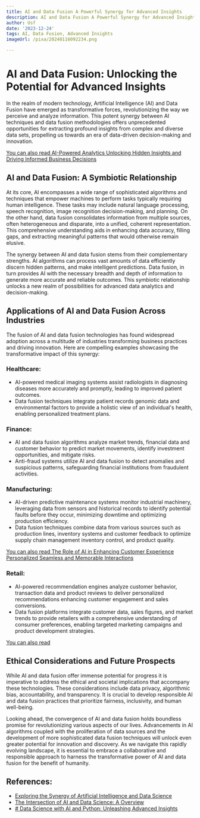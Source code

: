 ```yaml
---
title: AI and Data Fusion A Powerful Synergy for Advanced Insights
description: AI and Data Fusion A Powerful Synergy for Advanced Insights
author: Usf
date: '2023-12-24'
tags: AI, Data Fusion, Advanced Insights
imageUrl: /pixa/20240116092234.png

---
```

# AI and  Data Fusion: Unlocking the Potential for Advanced Insights

In the realm of  modern technology, Artificial Intelligence (AI) and Data Fusion have emerged as transformative forces, revolutionizing the way we perceive  and analyze information. This potent synergy between AI techniques and data fusion methodologies offers  unprecedented opportunities for extracting  profound insights from complex and diverse data sets, propelling  us towards an era of data-driven decision-making and innovation.

[You can also read AI-Powered Analytics Unlocking Hidden Insights and Driving Informed Business Decisions](AI-Powered%20Analytics%20Unlocking%20Hidden%20Insights%20and%20Driving%20Informed%20Business%20Decisions)


## AI and  Data Fusion: A Symbiotic Relationship

At its core, AI encompasses a wide range of sophisticated algorithms and techniques that empower machines to perform tasks typically requiring human intelligence. These tasks may include natural  language processing, speech recognition,  image recognition decision-making, and planning. On the other  hand, data fusion consolidates information  from multiple sources, often heterogeneous and disparate, into a unified, coherent representation. This comprehensive understanding aids in  enhancing data accuracy,  filling gaps, and extracting  meaningful patterns that would otherwise remain elusive.

The synergy between AI and data fusion stems from their complementary strengths. AI  algorithms can process vast amounts of data efficiently discern hidden patterns, and make intelligent predictions. Data fusion, in turn provides AI with the necessary breadth and depth of information to generate more accurate  and reliable outcomes. This symbiotic relationship unlocks a new realm of possibilities for advanced data analytics and decision-making.

## Applications of AI and Data Fusion Across Industries

The fusion of AI and data fusion technologies has found widespread adoption across  a multitude of  industries transforming business practices and driving innovation. Here are compelling examples showcasing the transformative impact of this synergy:

### Healthcare:

- AI-powered medical imaging systems assist radiologists in diagnosing diseases  more accurately and promptly,  leading to improved patient outcomes.
- Data fusion techniques integrate patient records  genomic data and  environmental  factors to provide  a holistic view of an individual's health, enabling personalized treatment plans.

### Finance:

-  AI and data fusion algorithms  analyze  market trends, financial data and customer behavior to predict market movements, identify  investment opportunities, and mitigate risks.
- Anti-fraud systems utilize AI  and data fusion to detect anomalies and suspicious patterns,  safeguarding financial institutions from fraudulent activities.

### Manufacturing:

- AI-driven predictive maintenance  systems monitor industrial  machinery, leveraging data from sensors and historical records to identify potential faults before they occur, minimizing downtime and optimizing production efficiency.
- Data fusion techniques  combine  data from various sources such as production lines, inventory systems and customer  feedback to  optimize supply  chain management inventory control, and product quality.

[You can also read The Role of AI in Enhancing Customer Experience Personalized Seamless and Memorable  Interactions](The%20Role%20of%20AI%20in%20Enhancing%20Customer%20Experience%20Personalized%2C%20Seamless%2C%20and%20Memorable%20Interactions)


### Retail:

-  AI-powered recommendation engines analyze customer behavior, transaction  data and product reviews to deliver personalized  recommendations enhancing customer engagement  and sales conversions.
- Data fusion platforms integrate customer data, sales figures, and market trends to provide retailers with a comprehensive understanding of consumer preferences, enabling  targeted marketing campaigns and product  development strategies.

[You can also read ]()


## Ethical  Considerations and Future Prospects

While AI and data fusion offer immense potential for progress it is imperative to  address the ethical and societal implications  that accompany these technologies. These considerations include data privacy, algorithmic bias, accountability, and transparency. It is  crucial to develop  responsible AI and data fusion practices that  prioritize fairness,  inclusivity, and human well-being.

Looking ahead, the convergence of AI and data fusion holds  boundless promise for revolutionizing various  aspects  of our lives. Advancements in AI algorithms coupled with  the proliferation of data sources and the  development of more  sophisticated data fusion techniques will unlock even greater potential for  innovation and discovery. As  we navigate this rapidly evolving landscape, it is essential to embrace a collaborative and  responsible  approach to harness the transformative power of AI and data fusion for the benefit of humanity.

## References:
- [Exploring the Synergy of Artificial Intelligence and Data Science](https://www.linkedin.com/pulse/exploring-synergy-artificial-intelligence-data-science-abdul-ghaffar)
- [The Intersection of AI and Data Science: A Overview](https://redresscompliance.com/the-intersection-of-ai-and-data-science-a-overview/)
- [# Data Science with AI and Python: Unleashing Advanced Insights](https://www.linkedin.com/pulse/data-science-ai-python-unleashing-advanced-insights-mr-vaibhav-patil)
